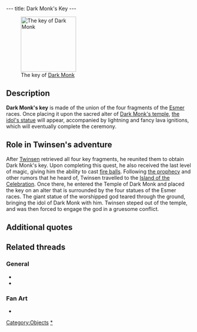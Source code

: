 ---
title: Dark Monk's Key
---

[[Image:Darkkey.gif|right|150px|thumb|The key of [[Dark Monk]]]]

{{Quote|
Quote=Once the four fragments are reunited, you will have the key to Dark Monk's temple. According to the prophecy, it will allow you to make the statue come out of the volcano's crater, and to open the doors of the temple built in it.|
Character=Official description}}

==Description==
'''Dark Monk's key''' is made of the union of the four fragments of the [[Esmer]] races. Once placing it upon the sacred alter of [[Dark Monk's temple]], [[Dark Monk's statue|the idol's statue]] will appear, accompanied by lightning and fancy lava ignitions, which will eventually complete the ceremony.

==Role in Twinsen's adventure==
After [[Twinsen]] retrieved all four key fragments, he reunited them to obtain Dark Monk's key. Upon completing this quest, he also received the last level of magic, giving him the ability to cast [[Magic ball|fire balls]]. Following [[Dark Monk's prophecy|the prophecy]] and other rumors that he heard of, Twinsen travelled to the [[Island of the Celebration]]. Once there, he entered the Temple of Dark Monk and placed the key on an alter that is surrounded by the four statues of the Esmer races. The giant statue of the worshipped god teared through the ground, bringing the idol of Dark Monk with him. Twinsen steped out of the temple, and was then forced to engage the god in a gruesome conflict.

==Additional quotes==
{{Quote|
Quote=You now own the key to Dark Monk's temple. Plus you just reached your last level of magic: Fire Ball.|
Character=When Twinsen has completed the key}}
{{Quote|
Quote=Once, long ago, our god, Dark Monk, condemned us, the people of Zeelich, to live forever on our planet which he then turned into hell to make it seem more of a real condemnation. Each of the four races received a fragment of a key. These must be reunited during a great ceremony. And when our people have atoned for their sins, Dark Monk will rid us of the curse and give Zeelich back its original appearance. Today, he's returned and we all await the next and lat ceremony. Twinsen, do not dare interfere with the religious practice of our people.|
Character=[[Dark Monk's priest]]}}
{{Quote|
Quote=You must get the four key fragments, which are protected by the Esmer races. With these fragments the statue of Dark Monk will emerge from the crater!!|
Character=[[Sendell]]}}

==Related threads==
===General===
* {{thread|id=9859|title=just finished LBA2, again}}
* {{thread|id=9436|title=The 4 fragments}}

===Fan Art===
* {{post|id=226830|title=Edited Film Pictures}}

[[Category:Objects]]
[[Category:Dark Monk's key|*]]